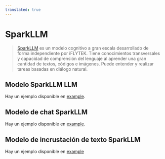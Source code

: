 ```yaml
---
translated: true
---
```


# SparkLLM

>[SparkLLM](https://xinghuo.xfyun.cn/spark) es un modelo cognitivo a gran escala desarrollado de forma independiente por iFLYTEK.
Tiene conocimientos transversales y capacidad de comprensión del lenguaje al aprender una gran cantidad de textos, códigos e imágenes.
Puede entender y realizar tareas basadas en diálogo natural.

## Modelo SparkLLM LLM

Hay un ejemplo disponible en [example](/docs/integrations/llms/sparkllm).

## Modelo de chat SparkLLM

Hay un ejemplo disponible en [example](/docs/integrations/chat/sparkllm).

## Modelo de incrustación de texto SparkLLM

Hay un ejemplo disponible en [example](/docs/integrations/text_embedding/sparkllm)
